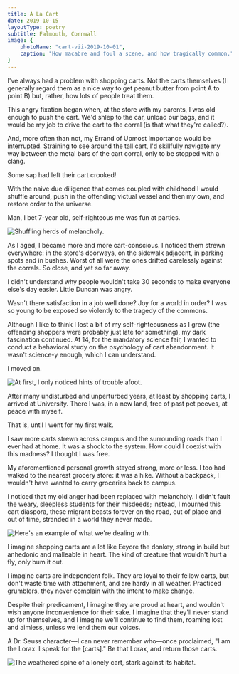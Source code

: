 ```yaml
---
title: A La Cart
date: 2019-10-15
layoutType: poetry
subtitle: Falmouth, Cornwall
image: {
    photoName: "cart-vii-2019-10-01",
    caption: "How macabre and foul a scene, and how tragically common.",
}
---
```


I've always had a problem with shopping carts. Not the carts themselves (I generally regard them as a nice way to get peanut butter from point A to point B) but, rather, how lots of people treat them.

This angry fixation began when, at the store with my parents, I was old enough to push the cart. We'd shlep to the car, unload our bags, and it would be my job to drive the cart to the corral (is that what they're called?).

And, more often than not, my Errand of Upmost Importance would be interrupted. Straining to see around the tall cart, I'd skillfully navigate my way between the metal bars of the cart corral, only to be stopped with a clang.

Some sap had left their cart crooked!

With the naive due diligence that comes coupled with childhood I would shuffle around, push in the offending victual vessel and then my own, and restore order to the universe.

Man, I bet 7-year old, self-righteous me was fun at parties.

![Shuffling herds of melancholy.](/photos/cart-ii-2019-10-01_m.webp)

As I aged, I became more and more cart-conscious. I noticed them strewn everywhere: in the store's doorways, on the sidewalk adjacent, in parking spots and in bushes. Worst of all were the ones drifted carelessly against the corrals. So close, and yet so far away.

I didn't understand why people wouldn't take 30 seconds to make everyone else's day easier. Little Duncan was angry.

Wasn't there satisfaction in a job well done? Joy for a world in order? I was so young to be exposed so violently to the tragedy of the commons.

Although I like to think I lost a bit of my self-righteousness as I grew (the offending shoppers were probably just late for something), my dark fascination continued. At 14, for the mandatory science fair, I wanted to conduct a behavioral study on the psychology of cart abandonment. It wasn't science-y enough, which I can understand.

I moved on.

![At first, I only noticed hints of trouble afoot.](/photos/cart-viii-2019-11-01_m.webp)

After many undisturbed and unperturbed years, at least by shopping carts, I arrived at University. There I was, in a new land, free of past pet peeves, at peace with myself.

That is, until I went for my first walk.

I saw more carts strewn across campus and the surrounding roads than I ever had at home. It was a shock to the system. How could I coexist with this madness? I thought I was free.

My aforementioned personal growth stayed strong, more or less. I too had walked to the nearest grocery store: it was a hike. Without a backpack, I wouldn't have wanted to carry groceries back to campus.

I noticed that my old anger had been replaced with melancholy. I didn't fault the weary, sleepless students for their misdeeds; instead, I mourned this cart diaspora, these migrant beasts forever on the road, out of place and out of time, stranded in a world they never made.

![Here's an example of what we're dealing with.](/photos/cart-ix-2021-03-17_m.webp)

I imagine shopping carts are a lot like Eeyore the donkey, strong in build but anhedonic and malleable in heart. The kind of creature that wouldn't hurt a fly, only bum it out.

I imagine carts are independent folk. They are loyal to their fellow carts, but don't waste time with attachment, and are hardy in all weather. Practiced grumblers, they never complain with the intent to make change.

Despite their predicament, I imagine they are proud at heart, and wouldn't wish anyone inconvenience for their sake. I imagine that they'll never stand up for themselves, and I imagine we'll continue to find them, roaming lost and aimless, unless we lend them our voices.

A Dr. Seuss character—I can never remember who—once proclaimed, "I am the Lorax. I speak for the [carts]." Be that Lorax, and return those carts.

![The weathered spine of a lonely cart, stark against its habitat.](/photos/cart-v-2019-10-01_m.webp)